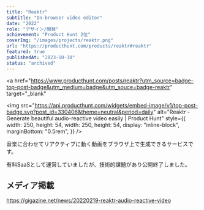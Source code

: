 ```yaml
---
title: "Reaktr"
subtitle: "In-browser video editor"
date: "2022"
role: "デザイン/開発"
achievement: "Product Hunt 2位"
coverImg: "/images/projects/reaktr.png"
url: "https://producthunt.com/products/reaktr#reaktr"
featured: true
publishedAt: "2023-10-30"
status: "archived"
---
```


<a
  href="https://www.producthunt.com/posts/reaktr?utm_source=badge-top-post-badge&utm_medium=badge&utm_souce=badge-reaktr"
  target="_blank"
>
  <img
    src="https://api.producthunt.com/widgets/embed-image/v1/top-post-badge.svg?post_id=330406&theme=neutral&period=daily"
    alt="Reaktr - Generate&#0032;beautiful&#0032;audio&#0045;reactive&#0032;video&#0032;easily | Product Hunt"
    style={{
      width: 250,
      height: 54,
      width: 250,
      height: 54,
      display: "inline-block",
      marginBottom: "0.5rem",
    }}
  />
</a>

音楽に合わせてリアクティブに動く動画をブラウザ上で生成できるサービスです。

有料SaaSとして運営していましたが、技術的課題があり公開終了しました。

## メディア掲載

https://gigazine.net/news/20220219-reaktr-audio-reactive-video
